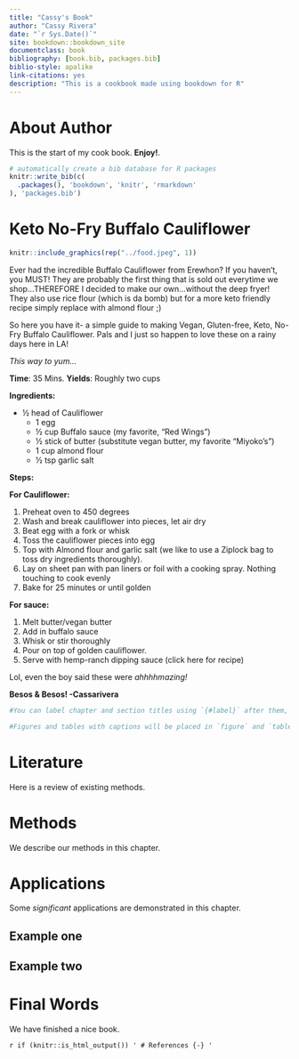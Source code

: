 ```yaml
--- 
title: "Cassy's Book"
author: "Cassy Rivera"
date: "`r Sys.Date()`"
site: bookdown::bookdown_site
documentclass: book
bibliography: [book.bib, packages.bib]
biblio-style: apalike
link-citations: yes
description: "This is a cookbook made using bookdown for R"
---
```


# About Author

This is the start of my cook book. **Enjoy!**.
```r
# automatically create a bib database for R packages
knitr::write_bib(c(
  .packages(), 'bookdown', 'knitr', 'rmarkdown'
), 'packages.bib')
```

<!--chapter:end:index.Rmd-->

# Keto No-Fry Buffalo Cauliflower {#intro}

```r
knitr::include_graphics(rep("../food.jpeg", 1))

```


Ever had the incredible Buffalo Cauliflower from Erewhon? If you haven’t, you MUST! They are probably the first thing that is sold out everytime we shop...THEREFORE I decided to make our own...without the deep fryer! They also use rice flour (which is da bomb) but for a more keto friendly recipe simply replace with almond flour ;)

So here you have it- a simple guide to making Vegan, Gluten-free, Keto, No-Fry Buffalo Cauliflower. Pals and I just so happen to love these on a rainy days here in LA! 

_This way to yum…_

__**Time**__: 35 Mins. __**Yields**__: Roughly two cups

__**Ingredients:**__

* ½ head of Cauliflower
  * 1 egg
  * ½ cup Buffalo sauce (my favorite, “Red Wings”) 
  * ½ stick of butter (substitute vegan butter, my favorite “Miyoko's”)
  * 1 cup almond flour 
  * ½ tsp garlic salt

__**Steps:**__

__For Cauliflower:__

  1. Preheat oven to 450 degrees
  2. Wash and break cauliflower into pieces, let air dry 
  3. Beat egg with a fork or whisk
  4. Toss the cauliflower pieces into egg 
  5. Top with Almond flour and garlic salt (we like to use a Ziplock bag to toss dry ingredients thoroughly).  
  6. Lay on sheet pan with pan liners or foil with a cooking spray. Nothing touching to cook evenly
  7. Bake for 25 minutes or until golden
  
__For sauce:__

  1. Melt butter/vegan butter 
  2. Add in buffalo sauce
  3. Whisk or stir thoroughly
  4. Pour on top of golden cauliflower.
  5. Serve with hemp-ranch dipping sauce (click here for recipe) 


Lol, even the boy said these were _ahhhhmazing!_ 


**Besos & Besos!  -Cassarivera**


```r
#You can label chapter and section titles using `{#label}` after them, e.g., we can reference Chapter \@ref(intro). If you do not manually label them, there will be automatic labels anyway, e.g., Chapter \@ref(methods).

#Figures and tables with captions will be placed in `figure` and `table` environments, respectively.
```


<!--chapter:end:01-intro.Rmd-->

# Literature

Here is a review of existing methods.

<!--chapter:end:02-literature.Rmd-->

# Methods

We describe our methods in this chapter.

<!--chapter:end:03-method.Rmd-->

# Applications

Some _significant_ applications are demonstrated in this chapter.

## Example one

## Example two

<!--chapter:end:04-application.Rmd-->

# Final Words

We have finished a nice book.

<!--chapter:end:05-summary.Rmd-->

`r if (knitr::is_html_output()) '
# References {-}
'`

<!--chapter:end:06-references.Rmd-->

